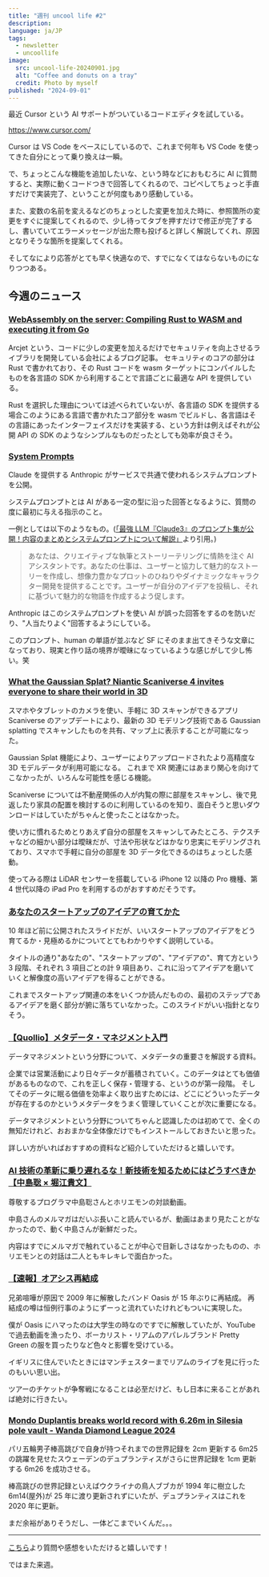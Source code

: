 ```yaml
---
title: "週刊 uncool life #2"
description:
language: ja/JP
tags:
  - newsletter
  - uncoollife
image:
  src: uncool-life-20240901.jpg
  alt: "Coffee and donuts on a tray"
  credit: Photo by myself
published: "2024-09-01"
---
```


最近 Cursor という AI サポートがついているコードエディタを試している。

https://www.cursor.com/

Cursor は VS Code をベースにしているので、これまで何年も VS Code を使ってきた自分にとって乗り換えは一瞬。

で、ちょっとこんな機能を追加したいな、という時などにおもむろに AI に質問すると、実際に動くコードつきで回答してくれるので、コピペしてちょっと手直すだけで実装完了、ということが何度もあり感動している。

また、変数の名前を変えるなどのちょっとした変更を加えた時に、参照箇所の変更をすぐに提案してくれるので、少し待ってタブを押すだけで修正が完了するし、書いていてエラーメッセージが出た際も投げると詳しく解説してくれ、原因となりそうな箇所を提案してくれる。

そしてなにより応答がとても早く快適なので、すでになくてはならないものになりつつある。

## 今週のニュース

### <a href="https://arcjet.com/blog/webassembly-on-the-server-compiling-rust-to-wasm-and-executing-it-from-go" target="_blank">WebAssembly on the server: Compiling Rust to WASM and executing it from Go</a>

Arcjet という、コードに少しの変更を加えるだけでセキュリティを向上させるライブラリを開発している会社によるブログ記事。
セキュリティのコアの部分は Rust で書かれており、その Rust コードを wasm ターゲットにコンパイルしたものを各言語の SDK から利用することで言語ごとに最適な API を提供している。

Rust を選択した理由については述べられていないが、各言語の SDK を提供する場合このようにある言語で書かれたコア部分を wasm でビルドし、各言語はその言語にあったインターフェイスだけを実装する、という方針は例えばそれが公開 API の SDK のようなシンプルなものだったとしても効率が良さそう。

### <a href="https://docs.anthropic.com/en/release-notes/system-prompts#july-12th-2024" target="_blank">System Prompts</a>

Claude を提供する Anthropic がサービスで共通で使われるシステムプロンプトを公開。

システムプロンプトとは AI がある一定の型に沿った回答となるように、質問の度に最初に与える指示のこと。

一例としては以下のようなもの。(<a href="https://note.com/doerstokyo_kb/n/nacf8fd669af2#afad0f2a-95d9-4729-94f9-ebb026494b40" target="_blank">「最強 LLM『Claude3』のプロンプト集が公開！内容のまとめとシステムプロンプトについて解説」</a>より引用。)

> あなたは、クリエイティブな執筆とストーリーテリングに情熱を注ぐ AI アシスタントです。あなたの仕事は、ユーザーと協力して魅力的なストーリーを作成し、想像力豊かなプロットのひねりやダイナミックなキャラクター開発を提供することです。ユーザーが自分のアイデアを投稿し、それに基づいて魅力的な物語を作成するよう促します。

Anthropic はこのシステムプロンプトを使い AI が誤った回答をするのを防いだり、"人当たりよく"回答するようにしている。

このプロンプト、human の単語が並ぶなど SF にそのまま出てきそうな文章になっており、現実と作り話の境界が曖昧になっているような感じがして少し怖い。笑

### <a href="https://scaniverse.com/news/scaniverse-4" target="_blank">What the Gaussian Splat? Niantic Scaniverse 4 invites everyone to share their world in 3D</a>

スマホやタブレットのカメラを使い、手軽に 3D スキャンができるアプリ Scaniverse のアップデートにより、最新の 3D モデリング技術である Gaussian splatting でスキャンしたものを共有、マップ上に表示することが可能になった。

Gaussian Splat 機能により、ユーザーによりアップロードされたより高精度な 3D モデルデータが利用可能になる。
これまで XR 関連にはあまり関心を向けてこなかったが、いろんな可能性を感じる機能。

Scaniverse については不動産関係の人が内覧の際に部屋をスキャンし、後で見返したり家具の配置を検討するのに利用しているのを知り、面白そうと思いダウンロードはしていたがちゃんと使ったことはなかった。

使い方に慣れるためとりあえず自分の部屋をスキャンしてみたところ、テクスチャなどの細かい部分は曖昧だが、寸法や形状などはかなり忠実にモデリングされており、スマホで手軽に自分の部屋を 3D データ化できるのはちょっとした感動。

使ってみる際は LiDAR センサーを搭載している iPhone 12 以降の Pro 機種、第 4 世代以降の iPad Pro を利用するのがおすすめだそうです。

### <a href="https://tumada.medium.com/%E3%81%82%E3%81%AA%E3%81%9F%E3%81%AE%E3%82%B9%E3%82%BF%E3%83%BC%E3%83%88%E3%82%A2%E3%83%83%E3%83%97%E3%81%AE%E3%82%A2%E3%82%A4%E3%83%87%E3%82%A2%E3%81%AE%E8%82%B2%E3%81%A6%E3%81%8B%E3%81%9F-cafa0bc5f207" target="_blank">あなたのスタートアップのアイデアの育てかた</a>

10 年ほど前に公開されたスライドだが、いいスタートアップのアイデアをどう育てるか・見極めるかについてとてもわかりやすく説明している。

タイトルの通り"あなたの"、"スタートアップの"、"アイデアの"、育て方という 3 段階、それぞれ 3 項目ごとの計 9 項目あり、これに沿ってアイデアを磨いていくと解像度の高いアイデアを得ることができる。

これまでスタートアップ関連の本をいくつか読んだものの、最初のステップであるアイデアを磨く部分が腑に落ちていなかった。このスライドがいい指針となりそう。

### <a href="https://speakerdeck.com/rytmq/20221205" target="_blank">【Quollio】メタデータ・マネジメント入門</a>

データマネジメントという分野について、メタデータの重要さを解説する資料。

企業では営業活動により日々データが蓄積されていく。このデータはとても価値があるものなので、これを正しく保存・管理する、というのが第一段階。
そしてそのデータに眠る価値を効率よく取り出すためには、どこにどういったデータが存在するのかというメタデータをうまく管理していくことが次に重要になる。

データマネジメントという分野についてちゃんと認識したのは初めてで、全くの無知だけれど、おおまかな全体像だけでもインストールしておきたいと思った。

詳しい方がいればおすすめの資料など紹介していただけると嬉しいです。

### <a href="https://www.youtube.com/watch?v=lMD_pEtEH1s" target="_blank">AI 技術の革新に乗り遅れるな！新技術を知るためにはどうすべきか【中島聡 × 堀江貴文】</a>

尊敬するプログラマ中島聡さんとホリエモンの対談動画。

中島さんのメルマガはだいぶ長いこと読んでいるが、動画はあまり見たことがなかったので、動く中島さんが新鮮だった。

内容はすでにメルマガで触れていることが中心で目新しさはなかったものの、ホリエモンとの対話は二人ともキレキレで面白かった。

### <a href="https://www.youtube.com/watch?v=dts0ELbFezI" target="_blank">【速報】オアシス再結成</a>

兄弟喧嘩が原因で 2009 年に解散したバンド Oasis が 15 年ぶりに再結成。
再結成の噂は恒例行事のようにずーっと流れていたけれどもついに実現した。

僕が Oasis にハマったのは大学生の時なのですでに解散していたが、YouTube で過去動画を漁ったり、ボーカリスト・リアムのアパレルブランド Pretty Green の服を買ったりなど色々と影響を受けている。

イギリスに住んでいたときにはマンチェスターまでリアムのライブを見に行ったのもいい思い出。

ツアーのチケットが争奪戦になることは必至だけど、もし日本に来ることがあれば絶対に行きたい。

### <a href="https://www.youtube.com/watch?v=qz1tCnI1tA8" target="_blank">Mondo Duplantis breaks world record with 6.26m in Silesia pole vault - Wanda Diamond League 2024</a>

パリ五輪男子棒高跳びで自身が持つそれまでの世界記録を 2cm 更新する 6m25 の跳躍を見せたスウェーデンのデュプランティスがさらに世界記録を 1cm 更新する 6m26 を成功させる。

棒高跳びの世界記録といえばウクライナの鳥人ブブカが 1994 年に樹立した 6m14(屋外)が 25 年に渡り更新されずにいたが、デュプランティスはこれを 2020 年に更新。

まだ余裕がありそうだし、一体どこまでいくんだ。。。

---

[こちら](https://xov1nq474r6.typeform.com/to/OwC8sU46)より質問や感想をいただけると嬉しいです！

ではまた来週。
